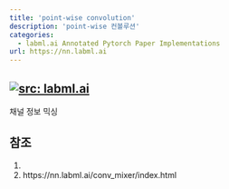 ```yaml
---
title: 'point-wise convolution'
description: 'point-wise 컨볼루션'
categories:
  - labml.ai Annotated Pytorch Paper Implementations
url: https://nn.labml.ai
---
```

<a href="https://nn.labml.ai/" target="_blank"><img   loading="lazy" alt="src: labml.ai" src="https://img.shields.io/badge/문서-labml.ai_Annoated_Pytorch_Paper_Implementations-deeppink" ></a>
---
채널 정보 믹싱
 
## 참조

1.
2. https://nn.labml.ai/conv_mixer/index.html
